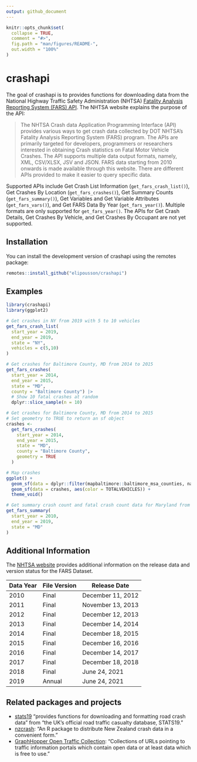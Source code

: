 ```yaml
---
output: github_document
---
```


<!-- README.md is generated from README.Rmd. Please edit that file -->

```r
knitr::opts_chunk$set(
  collapse = TRUE,
  comment = "#>",
  fig.path = "man/figures/README-",
  out.width = "100%"
)
```

# crashapi

<!-- badges: start -->
<!-- badges: end -->

The goal of crashapi is to provides functions for downloading data from the National Highway Traffic Safety Administration (NHTSA) [Fatality Analysis Reporting System (FARS) API](https://crashviewer.nhtsa.dot.gov/CrashAPI/). The NHTSA website explains the purpose of the API:

>The NHTSA Crash data Application Programming Interface (API) provides various ways to get crash data collected by DOT NHTSA’s Fatality Analysis Reporting System (FARS) program. The APIs are primarily targeted for developers, programmers or researchers interested in obtaining Crash statistics on Fatal Motor Vehicle Crashes. The API supports multiple data output formats, namely, XML, CSV/XLSX, JSV and JSON. FARS data starting from 2010 onwards is made available through this website. There are different APIs provided to make it easier to query specific data.

Supported APIs include Get Crash List Information (`get_fars_crash_list()`), Get Crashes By Location (`get_fars_crashes()`), Get Summary Counts (`get_fars_summary()`), Get Variables and Get Variable Attributes (`get_fars_vars()`), and Get FARS Data By Year (`get_fars_year()`). Multiple formats are only supported for `get_fars_year()`. The APIs for Get Crash Details, Get Crashes By Vehicle, and Get Crashes By Occupant are not yet supported.

## Installation

You can install the development version of crashapi using the remotes package:

``` r
remotes::install_github("elipousson/crashapi")
```

## Examples

```r
library(crashapi)
library(ggplot2)
```

```r
# Get crashes in NY from 2019 with 5 to 10 vehicles
get_fars_crash_list(
  start_year = 2019,
  end_year = 2019,
  state = "NY",
  vehicles = c(5,10)
)
```

```r
# Get crashes for Baltimore County, MD from 2014 to 2015
get_fars_crashes(
  start_year = 2014,
  end_year = 2015,
  state = "MD",
  county = "Baltimore County") |>
  # Show 10 fatal crashes at random
  dplyr::slice_sample(n = 10)
```

```r
# Get crashes for Baltimore County, MD from 2014 to 2015
# Set geometry to TRUE to return an sf object
crashes <-
  get_fars_crashes(
    start_year = 2014,
    end_year = 2015,
    state = "MD",
    county = "Baltimore County",
    geometry = TRUE
  )

# Map crashes
ggplot() +
  geom_sf(data = dplyr::filter(mapbaltimore::baltimore_msa_counties, namelsad == "Baltimore County"), fill = NA, color = "black") +
  geom_sf(data = crashes, aes(color = TOTALVEHICLES)) +
  theme_void()
```

```r
# Get summary crash count and fatal crash count data for Maryland from 2010 to 2019
get_fars_summary(
  start_year = 2010,
  end_year = 2019,
  state = "MD"
)
```

## Additional Information

The [NHTSA website](https://www-fars.nhtsa.dot.gov/Help/helplinks.aspx) provides additional information on the release data and version status for the FARS Dataset.

| Data Year | File Version | Release Date      |
| --------- | ------------ | ----------------- |
| 2010      | Final        | December 11, 2012 |
| 2011      | Final        | November 13, 2013 |
| 2012      | Final        | December 12, 2013 |
| 2013      | Final        | December 14, 2014 |
| 2014      | Final        | December 18, 2015 |
| 2015      | Final        | December 16, 2016 |
| 2016      | Final        | December 14, 2017 |
| 2017      | Final        | December 18, 2018 |
| 2018      | Final        | June 24, 2021     |
| 2019      | Annual       | June 24, 2021     |

## Related packages and projects

- [stats19](https://github.com/ropensci/stats19) "provides functions for downloading and formatting road crash data" from "the UK’s official road traffic casualty database, STATS19."
- [nzcrash](https://github.com/nacnudus/nzcrash): "An R package to distribute New Zealand crash data in a convenient form."
- [GraphHopper Open Traffic Collection](https://github.com/graphhopper/open-traffic-collection): "Collections of URLs pointing to traffic information portals which contain open data or at least data which is free to use."
